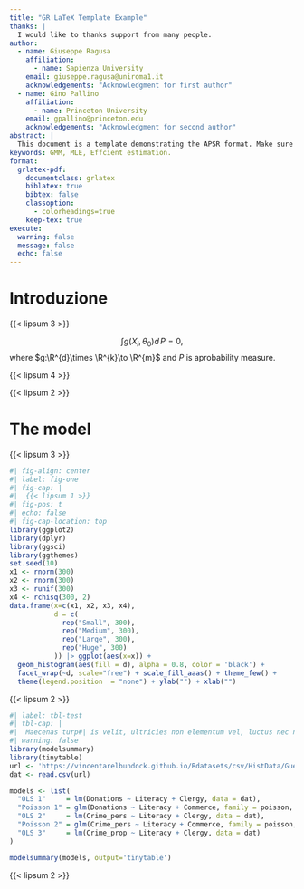 ```yaml
---
title: "GR LaTeX Template Example"
thanks: |
  I would like to thanks support from many people. 
author:
  - name: Giuseppe Ragusa
    affiliation: 
      - name: Sapienza University
    email: giuseppe.ragusa@uniroma1.it
    acknowledgements: "Acknowledgment for first author"
  - name: Gino Pallino
    affiliation: 
      - name: Princeton University
    email: gpallino@princeton.edu
    acknowledgements: "Acknowledgment for second author"
abstract: |
  This document is a template demonstrating the APSR format. Make sure it is long enough to work with the automatic dropcap. That means you need at least three lines worth of text. That is a lot of text for this example, but the APSR allows 150 words in the abstract at the time of writing this example. This document is a template demonstrating the APSR format. Make sure it is long enough to work with the automatic dropcap. That means you need at least three lines worth of text. That is a lot of text for this example, but the APSR allows 150 words in the abstract at the time of writing this example. This document is a template demonstrating the APSR format. Make sure it is long enough to work with the automatic dropcap. That means you need at least three lines worth of text. That is a lot of text for this example, but the APSR allows 150 words in the abstract at the time of writing this example. This document is a template demonstrating the APSR format. Make sure it is long enough to work with the automatic dropcap. That means you need at least three lines worth of text. That is a lot of text for this example, but the APSR allows 150 words in the abstract at the time of writing this example.
keywords: GMM, MLE, Effcient estimation.
format:
  grlatex-pdf:
    documentclass: grlatex
    biblatex: true
    bibtex: false
    classoption: 
      - colorheadings=true
    keep-tex: true
execute:
  warning: false
  message: false
  echo: false
---
```


# Introduzione

{{< lipsum 3 >}}

$$
\int g(X_i, \theta_0) d\,P = 0,
$$
where $g:\R^{d}\times \R^{k}\to \R^{m}$ and $P$ is aprobability measure. 

{{< lipsum 4 >}}

{{< lipsum 2 >}}

# The model
{{< lipsum 3 >}}

```r
#| fig-align: center
#| label: fig-one
#| fig-cap: |
#|  {{< lipsum 1 >}}
#| fig-pos: t
#| echo: false
#| fig-cap-location: top
library(ggplot2)
library(dplyr)
library(ggsci)
library(ggthemes)
set.seed(10)
x1 <- rnorm(300)
x2 <- rnorm(300)
x3 <- runif(300)
x4 <- rchisq(300, 2)
data.frame(x=c(x1, x2, x3, x4), 
           d = c(
             rep("Small", 300),
             rep("Medium", 300),
             rep("Large", 300),
             rep("Huge", 300)
           )) |> ggplot(aes(x=x)) + 
  geom_histogram(aes(fill = d), alpha = 0.8, color = 'black') + 
  facet_wrap(~d, scale="free") + scale_fill_aaas() + theme_few() +
  theme(legend.position  = "none") + ylab("") + xlab("")
```

{{< lipsum 2 >}}

```r
#| label: tbl-test
#| tbl-cap: |
#|  Maecenas turp#| is velit, ultricies non elementum vel, luctus nec nunc. Nulla a diam interdum, faucibus sapien viverra, finibus metus. Donec non tortor diam. In ut elit aliquet, bibendum sem et, aliquam tortor. Donec congue, sem at rhoncus ultrices, nunc augue cursus erat, quis porttitor mauris libero ut ex. Nullam quis leo urna. Donec faucibus ligula eget pellentesque interdum. Lorem ipsum dolor sit amet, consectetur adipiscing elit. 
#| warning: false
library(modelsummary)
library(tinytable)
url <- 'https://vincentarelbundock.github.io/Rdatasets/csv/HistData/Guerry.csv'
dat <- read.csv(url)

models <- list(
  "OLS 1"     = lm(Donations ~ Literacy + Clergy, data = dat),
  "Poisson 1" = glm(Donations ~ Literacy + Commerce, family = poisson, data = dat),
  "OLS 2"     = lm(Crime_pers ~ Literacy + Clergy, data = dat),
  "Poisson 2" = glm(Crime_pers ~ Literacy + Commerce, family = poisson, data = dat),
  "OLS 3"     = lm(Crime_prop ~ Literacy + Clergy, data = dat)
)

modelsummary(models, output='tinytable')
```

{{< lipsum 2 >}}
